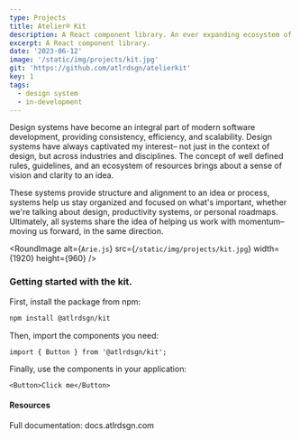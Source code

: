 ```yaml
---
type: Projects
title: Atelier® Kit
description: A React component library. An ever expanding ecosystem of design components and styles.
excerpt: A React component library.
date: '2023-06-12'
image: '/static/img/projects/kit.jpg'
git: 'https://github.com/atlrdsgn/atelierkit'
key: 1
tags:
  - design system
  - in-development
---
```


Design systems have become an integral part of modern software development, providing consistency,
efficiency, and scalability. Design systems have always captivated my interest– not just in the
context of design, but across industries and disciplines. The concept of well defined rules,
guidelines, and an ecosystem of resources brings about a sense of vision and clarity to an idea.

These systems provide structure and alignment to an idea or process, systems help us stay organized
and focused on what's important, whether we're talking about design, productivity systems, or
personal roadmaps. Ultimately, all systems share the idea of helping us work with momentum– moving
us forward, in the same direction.

<Space />

<RoundImage
  alt={`Arie.js`}
  src={`/static/img/projects/kit.jpg`}
  width={1920}
  height={960}
/>

<Space />

### Getting started with the kit.

First, install the package from npm:

```bash
npm install @atlrdsgn/kit
```

Then, import the components you need:

```tsx
import { Button } from '@atlrdsgn/kit';
```

Finally, use the components in your application:

```tsx
<Button>Click me</Button>
```

<Space />

#### Resources

Full documentation: <Link href="https://docs.atlrdsgn.com">docs.atlrdsgn.com</Link>
